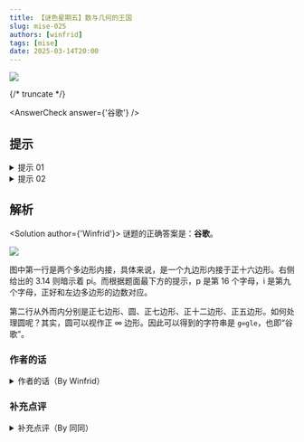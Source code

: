 ```yaml
---
title: 【谜色星期五】数与几何的王国
slug: mise-025
authors: [winfrid]
tags: [mise]
date: 2025-03-14T20:00
---
```


![](./mise-025.assets/mise-025.webp)

{/* truncate */}

<AnswerCheck answer={'谷歌'} />

## 提示

<details>
    <summary>提示 01</summary>

    第一行的左侧，从外向里分别是正 16 边形、正 9 边形。右侧是 pi，而 p 和 i 分别是第 16 和第 9 个字母。
</details>

<details>
    <summary>提示 02</summary>

    圆可以视作正 ∞ 边形。
</details>

## 解析

<Solution author={'Winfrid'}>
谜题的正确答案是：**谷歌**。

![](./mise-025.assets/mise-025-sol.webp)

图中第一行是两个多边形内接，具体来说，是一个九边形内接于正十六边形。右侧给出的 3.14 则暗示着 pi。而根据题面最下方的提示，p 是第 16 个字母，i 是第九个字母，正好和左边多边形的边数对应。

第二行从外而内分别是正七边形、圆、正七边形、正十二边形、正五边形。如何处理圆呢？其实，圆可以视作正 ∞ 边形。因此可以得到的字符串是 `g∞gle`，也即“谷歌”。
</Solution>

### 作者的话

<details>
    <summary>作者的话（By Winfrid）</summary>

    题目发布当天是 3 月 14 日，也就是 pi day！因此，题面出现了 pi，也出现了圆。

    标题和推文简介都与《重返未来：1999》中的角色 37 相关。
</details>

### 补充点评

<details>
    <summary>补充点评（By 同同）</summary>

    似乎是一道老题，不过反响还不错。经典老题就是好。

    说到正无穷多边形，想起中学时看的《幻想数学大战》里亦有记载：

    <center>
        ![](./mise-025.assets/mise-025-meme.webp)

        <ImgCaption>
            无限魔王军第四集团军团长——加加梅修

            攻击力为无限多内角的（单位）正多边形，也就是（单位）正无穷多边形的周长
            
            答案就是 π
        </ImgCaption>
    </center>
</details>
